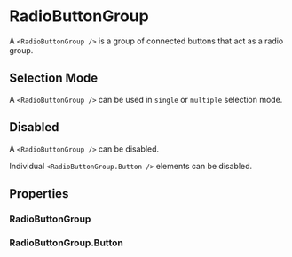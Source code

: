 
<Meta of={RadioButtonGroupStories} />

# RadioButtonGroup

A `<RadioButtonGroup />` is a group of connected buttons that act as a radio group.

<Canvas of={RadioButtonGroupStories.Default} />

## Selection Mode

A `<RadioButtonGroup />` can be used in `single` or `multiple` selection mode.

<Canvas of={RadioButtonGroupStories.SelectionMode} />

## Disabled

A `<RadioButtonGroup />` can be disabled.

<Canvas of={RadioButtonGroupStories.EnabledDisabled} />

Individual `<RadioButtonGroup.Button />` elements can be disabled.

<Canvas of={RadioButtonGroupStories.EnabledDisabledButton} />

## Properties

### RadioButtonGroup

<ArgTypes of={RadioButtonGroup} />

### RadioButtonGroup.Button

<ArgTypes of={RadioButtonGroup.Button} />
